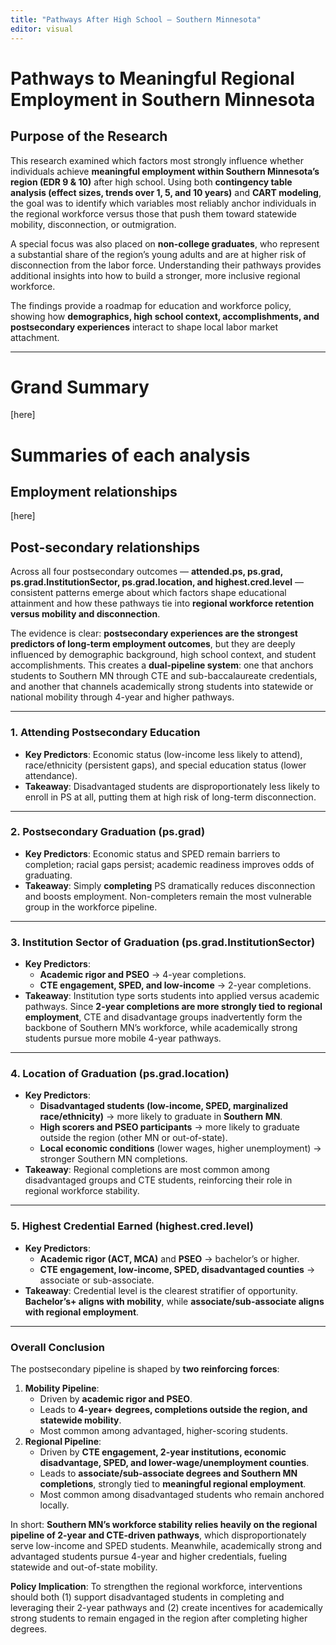 ```yaml
---
title: "Pathways After High School – Southern Minnesota"
editor: visual
---
```


# Pathways to Meaningful Regional Employment in Southern Minnesota

## Purpose of the Research

This research examined which factors most strongly influence whether individuals achieve **meaningful employment within Southern Minnesota’s region (EDR 9 & 10)** after high school. Using both **contingency table analysis (effect sizes, trends over 1, 5, and 10 years)** and **CART modeling**, the goal was to identify which variables most reliably anchor individuals in the regional workforce versus those that push them toward statewide mobility, disconnection, or outmigration.

A special focus was also placed on **non-college graduates**, who represent a substantial share of the region’s young adults and are at higher risk of disconnection from the labor force. Understanding their pathways provides additional insights into how to build a stronger, more inclusive regional workforce.

The findings provide a roadmap for education and workforce policy, showing how **demographics, high school context, accomplishments, and postsecondary experiences** interact to shape local labor market attachment.

------------------------------------------------------------------------

# Grand Summary

\[here\]

# Summaries of each analysis

## Employment relationships

\[here\]

## Post-secondary relationships

Across all four postsecondary outcomes — **attended.ps, ps.grad, ps.grad.InstitutionSector, ps.grad.location, and highest.cred.level** — consistent patterns emerge about which factors shape educational attainment and how these pathways tie into **regional workforce retention versus mobility and disconnection**.

The evidence is clear: **postsecondary experiences are the strongest predictors of long-term employment outcomes**, but they are deeply influenced by demographic background, high school context, and student accomplishments. This creates a **dual-pipeline system**: one that anchors students to Southern MN through CTE and sub-baccalaureate credentials, and another that channels academically strong students into statewide or national mobility through 4-year and higher pathways.

------------------------------------------------------------------------

### **1. Attending Postsecondary Education**

-   **Key Predictors**: Economic status (low-income less likely to attend), race/ethnicity (persistent gaps), and special education status (lower attendance).\
-   **Takeaway**: Disadvantaged students are disproportionately less likely to enroll in PS at all, putting them at high risk of long-term disconnection.

------------------------------------------------------------------------

### **2. Postsecondary Graduation (ps.grad)**

-   **Key Predictors**: Economic status and SPED remain barriers to completion; racial gaps persist; academic readiness improves odds of graduating.\
-   **Takeaway**: Simply **completing** PS dramatically reduces disconnection and boosts employment. Non-completers remain the most vulnerable group in the workforce pipeline.

------------------------------------------------------------------------

### **3. Institution Sector of Graduation (ps.grad.InstitutionSector)**

-   **Key Predictors**:
    -   **Academic rigor and PSEO** → 4-year completions.\
    -   **CTE engagement, SPED, and low-income** → 2-year completions.\
-   **Takeaway**: Institution type sorts students into applied versus academic pathways. Since **2-year completions are more strongly tied to regional employment**, CTE and disadvantage groups inadvertently form the backbone of Southern MN’s workforce, while academically strong students pursue more mobile 4-year pathways.

------------------------------------------------------------------------

### **4. Location of Graduation (ps.grad.location)**

-   **Key Predictors**:
    -   **Disadvantaged students (low-income, SPED, marginalized race/ethnicity)** → more likely to graduate in **Southern MN**.\
    -   **High scorers and PSEO participants** → more likely to graduate outside the region (other MN or out-of-state).\
    -   **Local economic conditions** (lower wages, higher unemployment) → stronger Southern MN completions.\
-   **Takeaway**: Regional completions are most common among disadvantaged groups and CTE students, reinforcing their role in regional workforce stability.

------------------------------------------------------------------------

### **5. Highest Credential Earned (highest.cred.level)**

-   **Key Predictors**:
    -   **Academic rigor (ACT, MCA)** and **PSEO** → bachelor’s or higher.\
    -   **CTE engagement, low-income, SPED, disadvantaged counties** → associate or sub-associate.\
-   **Takeaway**: Credential level is the clearest stratifier of opportunity. **Bachelor’s+ aligns with mobility**, while **associate/sub-associate aligns with regional employment**.

------------------------------------------------------------------------

### **Overall Conclusion**

The postsecondary pipeline is shaped by **two reinforcing forces**:

1.  **Mobility Pipeline**:
    -   Driven by **academic rigor and PSEO**.
    -   Leads to **4-year+ degrees, completions outside the region, and statewide mobility**.
    -   Most common among advantaged, higher-scoring students.
2.  **Regional Pipeline**:
    -   Driven by **CTE engagement, 2-year institutions, economic disadvantage, SPED, and lower-wage/unemployment counties**.
    -   Leads to **associate/sub-associate degrees and Southern MN completions**, strongly tied to **meaningful regional employment**.
    -   Most common among disadvantaged students who remain anchored locally.

In short: **Southern MN’s workforce stability relies heavily on the regional pipeline of 2-year and CTE-driven pathways**, which disproportionately serve low-income and SPED students. Meanwhile, academically strong and advantaged students pursue 4-year and higher credentials, fueling statewide and out-of-state mobility.

**Policy Implication**: To strengthen the regional workforce, interventions should both (1) support disadvantaged students in completing and leveraging their 2-year pathways and (2) create incentives for academically strong students to remain engaged in the region after completing higher degrees.
